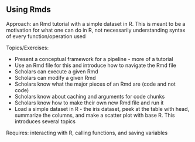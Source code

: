 ## Using Rmds

Approach: an Rmd tutorial with a simple dataset in R. This is meant to be a motivation for what one can do in R, not necessarily understanding syntax of every function/operation used

Topics/Exercises:

+ Present a conceptual framework for a pipeline - more of a tutorial
+ Use an Rmd file for this and introduce how to navigate the Rmd file
+ Scholars can execute a given Rmd
+ Scholars can modify a given Rmd
+ Scholars know what the major pieces of an Rmd are (code and not code)
+ Scholars know about caching and arguments for code chunks
+ Scholars know how to make their own new Rmd file and run it
+ Load a simple dataset in R - the iris dataset, peek at the table with head, summarize the columns, and make a scatter plot with base R. This introduces several topics 

Requires: interacting with R, calling functions, and saving variables

